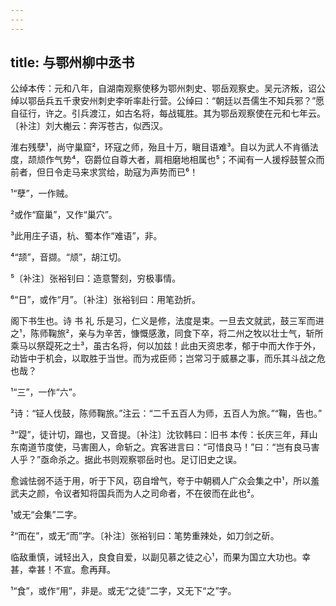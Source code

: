 ```yaml
---
---
---
```

title: 与鄂州柳中丞书
---







公绰本传：元和八年，自湖南观察使移为鄂州刺史、鄂岳观察史。吴元济叛，诏公绰以鄂岳兵五千隶安州刺史李听率赴行营。公绰曰：“朝廷以吾儒生不知兵邪？”愿自征行，许之。引兵渡江，如古名将，每战辄胜。其为鄂岳观察使在元和七年云。〔补注〕刘大櫆云：奔泻苍古，似西汉。

淮右残孽¹，尚守巢窟²，环寇之师，殆且十万，瞋目语难³。自以为武人不肯循法度，颉颃作气势⁴，窃爵位自尊大者，肩相磨地相属也⁵；不闻有一人援桴鼓誓众而前者，但日令走马来求赏给，助寇为声势而已⁶！

¹“孽”，一作贼。

²或作“窟巢”，又作“巢穴”。

³此用庄子语，杭、蜀本作“难语”，非。

⁴“颉”，音撷。“颃”，胡江切。

⁵〔补注〕张裕钊曰：造意警刻，穷极事情。

⁶“日”，或作“月”。〔补注〕张裕钊曰：用笔劲折。

阁下书生也。诗 书 礼 乐是习，仁义是修，法度是束。一旦去文就武，鼓三军而进之¹，陈师鞠旅²，亲与为辛苦，慷慨感激，同食下卒，将二州之牧以壮士气，斩所乘马以祭踶死之士³，虽古名将，何以加兹！此由天资忠孝，郁于中而大作于外，动皆中于机会，以取胜于当世。而为戎臣师；岂常习于威暴之事，而乐其斗战之危也哉？

¹“三”，一作“六”。

²诗：“钲人伐鼓，陈师鞠旅。”注云：“二千五百人为师，五百人为旅。”“鞠，告也。”

³“踶”，徒计切，蹋也，又音提。〔补注〕沈钦韩曰：旧书 本传：长庆三年，拜山东南道节度使，马害圉人，命斩之。宾客进言曰：“可惜良马！”曰：“岂有良马害人乎？”亟命杀之。据此书则观察鄂岳时也。足订旧史之误。

愈诚怯弱不适于用，听于下风，窃自增气，夸于中朝稠人广众会集之中¹，所以羞武夫之颜，令议者知将国兵而为人之司命者，不在彼而在此也²。

¹或无“会集”二字。

²“而在”，或无“而”字。〔补注〕张裕钊曰：笔势重辣处，如刀剑之斫。

临敌重慎，诫轻出入，良食自爱，以副见慕之徒之心¹，而果为国立大功也。幸甚，幸甚！不宣。愈再拜。

¹“食”，或作“用”，非是。或无“之徒”二字，又无下“之”字。